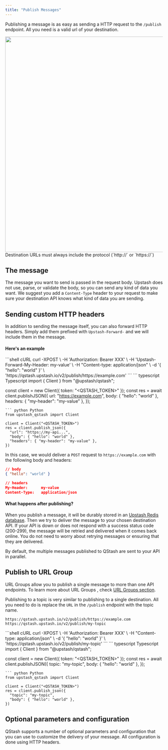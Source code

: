 ```yaml
---
title: "Publish Messages"
---
```



Publishing a message is as easy as sending a HTTP request to the `/publish`
endpoint. All you need is a valid url of your destination.

<Frame caption="Send a message via the Upstash Console">
  <img src="/img/qstash/publish.png" width="688" />
</Frame>

<Info>
Destination URLs must always include the protocol (`http://` or `https://`)
</Info>

## The message

The message you want to send is passed in the request body. Upstash does not
use, parse, or validate the body, so you can send any kind of data you want. We
suggest you add a `Content-Type` header to your request to make sure your
destination API knows what kind of data you are sending.

## Sending custom HTTP headers

In addition to sending the message itself, you can also forward HTTP headers.
Simply add them prefixed with `Upstash-Forward-` and we will include them in the
message.

#### Here's an example

<CodeGroup>
```shell cURL
curl -XPOST \
    -H 'Authorization: Bearer XXX' \
    -H 'Upstash-Forward-My-Header: my-value' \
    -H "Content-type: application/json" \
    -d '{ "hello": "world" }' \
    'https://qstash.upstash.io/v2/publish/https://example.com'
```
``` typescript Typescript
import { Client } from "@upstash/qstash";

const client = new Client({ token: "<QSTASH_TOKEN>" });
const res = await client.publishJSON({
  url: "https://example.com",
  body: { "hello": "world" },
  headers: { "my-header": "my-value" },
});
```
``` python Python
from upstash_qstash import Client

client = Client("<QSTASH_TOKEN>")
res = client.publish_json({
  "url": "https://my-api...",
  "body": { "hello": "world" },
  "headers": { "my-header": "my-value" },
})
```
</CodeGroup>

In this case, we would deliver a `POST` request to `https://example.com` with
the following body and headers:

```json
// body
{ "hello": "world" }

// headers
My-Header:      my-value
Content-Type:   application/json
```

#### What happens after publishing?

When you publish a message, it will be durably stored in an
[Upstash Redis database](https://upstash.com/redis). Then we try to deliver the
message to your chosen destination API. If your API is down or does not respond
with a success status code (200-299), the message will be retried and delivered
when it comes back online. You do not need to worry about retrying messages or
ensuring that they are delivered.

By default, the multiple messages published to QStash are sent to your API in parallel.

## Publish to URL Group

URL Groups allow you to publish a single message to more than one API endpoints. To
learn more about URL Groups , check [URL Groups section](/qstash/features/topics).

Publishing to a topic is very similar to publishing to a single destination. All
you need to do is replace the `URL` in the `/publish` endpoint with the topic
name.

```
https://qstash.upstash.io/v2/publish/https://example.com
https://qstash.upstash.io/v2/publish/my-topic
```

<CodeGroup>
```shell cURL
curl -XPOST \
    -H 'Authorization: Bearer XXX' \
    -H "Content-type: application/json" \
    -d '{ "hello": "world" }' \
    'https://qstash.upstash.io/v2/publish/my-topic'
```
``` typescript Typescript
import { Client } from "@upstash/qstash";

const client = new Client({ token: "<QSTASH_TOKEN>" });
const res = await client.publishJSON({
  topic: "my-topic",
  body: { "hello": "world" },
});
```
``` python Python
from upstash_qstash import Client

client = Client("<QSTASH_TOKEN>")
res = client.publish_json({
  "topic": "my-topic",
  "body": { "hello": "world" },
})
```
</CodeGroup>

## Optional parameters and configuration

QStash supports a number of optional parameters and configuration that you can
use to customize the delivery of your message. All configuration is done using
HTTP headers.
